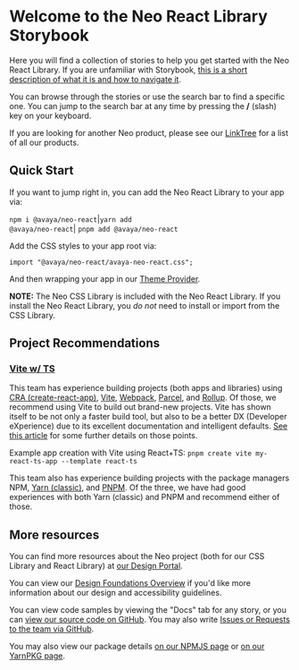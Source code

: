 
<Meta title="Introduction" />

<div id="intro-page">

# Welcome to the Neo React Library Storybook

Here you will find a collection of stories to help you get started with the Neo React Library. If you are unfamiliar with Storybook, [this is a short description of what it is and how to navigate it](https://storybook.js.org/docs/react/get-started/browse-stories).

You can browse through the stories or use the search bar to find a specific one. You can jump to the search bar at any time by pressing the **/** (slash) key on your keyboard.

If you are looking for another Neo product, please see our [LinkTree](https://linktr.ee/avaya_dux) for a list of all our products.

## Quick Start

If you want to jump right in, you can add the Neo React Library to your app via:

<code>npm i @avaya/neo-react</code>|<code>yarn add @avaya/neo-react</code>|
<code>pnpm add @avaya/neo-react</code>

Add the CSS styles to your app root via:

<code>import "@avaya/neo-react/avaya-neo-react.css";</code>

And then wrapping your app in our [Theme Provider](/story/components-neo-theme-provider--default).

**NOTE:** The Neo CSS Library is included with the Neo React Library. If you install the
Neo React Library, you _do not_ need to install or import from the CSS
Library.

## Project Recommendations

### [Vite w/ TS](https://vitejs.dev/guide/)

This team has experience building projects (both apps and libraries) using [CRA (create-react-app)](https://create-react-app.dev/), [Vite](https://vitejs.dev/), [Webpack](https://webpack.js.org/), [Parcel](https://parceljs.org/), and [Rollup](https://www.rollupjs.org/guide/en/). Of those, we recommend using Vite to build out brand-new projects. Vite has shown itself to be not only a faster build tool, but also to be a better DX (Developer eXperience) due to its excellent documentation and intelligent defaults. [See this article](https://blog.logrocket.com/vite-3-vs-create-react-app-comparison-migration-guide/) for some further details on those points.

Example app creation with Vite using React+TS: `pnpm create vite my-react-ts-app --template react-ts`

This team also has experience building projects with the package managers NPM, [Yarn (classic)](https://classic.yarnpkg.com/lang/en/docs/install/), and [PNPM](https://pnpm.io/installation). Of the three, we have had good experiences with both Yarn (classic) and PNPM and recommend either of those.

## More resources

You can find more resources about the Neo project (both for our CSS Library and React Library) at [our Design Portal](https://design.avayacloud.com/components/web/setup-web).

You can view our [Design Foundations Overview](https://design.avayacloud.com/guidelines/overview) if you'd like more information about our design and accessibility guidelines.

You can view code samples by viewing the "Docs" tab for any story, or you can [view our source code on GitHub](https://github.com/avaya-dux/neo-react-library). You may also write [Issues or Requests to the team via GitHub](https://github.com/avaya-dux/neo-react-library/issues).

You may also view our package details [on our NPMJS page](https://www.npmjs.com/package/@avaya/neo-react) or [on our YarnPKG page](https://yarnpkg.com/package/@avaya/neo-react).

</div>
